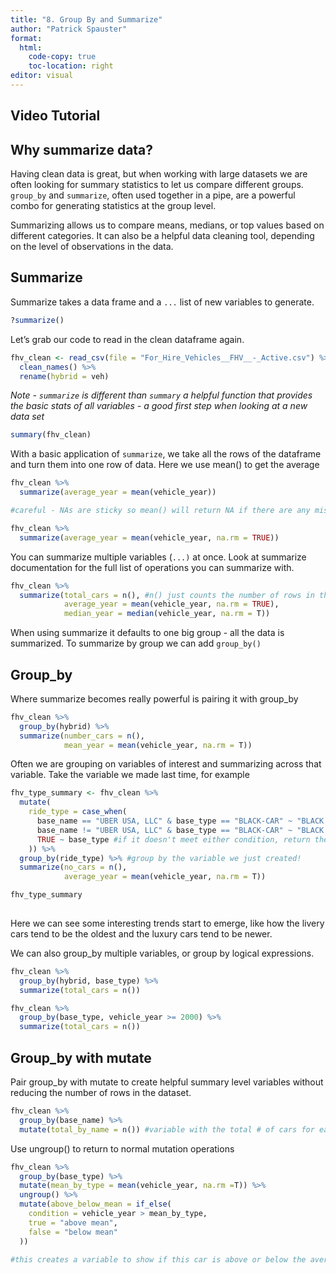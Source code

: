 ```yaml
---
title: "8. Group By and Summarize"
author: "Patrick Spauster"
format:
  html:
    code-copy: true
    toc-location: right
editor: visual
---
```


## Video Tutorial

```{=html}
```
## Why summarize data?

Having clean data is great, but when working with large datasets we are often looking for summary statistics to let us compare different groups. `group_by` and `summarize`, often used together in a pipe, are a powerful combo for generating statistics at the group level.

Summarizing allows us to compare means, medians, or top values based on different categories. It can also be a helpful data cleaning tool, depending on the level of observations in the data.

## Summarize

Summarize takes a data frame and a `...` list of new variables to generate.

```r
?summarize()
```

Let's grab our code to read in the clean dataframe again.

```r
fhv_clean <- read_csv(file = "For_Hire_Vehicles__FHV__-_Active.csv") %>% 
  clean_names() %>% 
  rename(hybrid = veh)
```

*Note - `summarize` is different than `summary` a helpful function that provides the basic stats of all variables* *- a good first step when looking at a new data set*

```r
summary(fhv_clean)
```

With a basic application of `summarize`, we take all the rows of the dataframe and turn them into one row of data. Here we use mean() to get the average

```r
fhv_clean %>% 
  summarize(average_year = mean(vehicle_year))

#careful - NAs are sticky so mean() will return NA if there are any missing values. Use na.rm = T to exclude missing in calculating the average

fhv_clean %>% 
  summarize(average_year = mean(vehicle_year, na.rm = TRUE))
```

You can summarize multiple variables (`...)` at once. Look at summarize documentation for the full list of operations you can summarize with.

```r
fhv_clean %>% 
  summarize(total_cars = n(), #n() just counts the number of rows in the group
            average_year = mean(vehicle_year, na.rm = TRUE),
            median_year = median(vehicle_year, na.rm = T))
```

When using summarize it defaults to one big group - all the data is summarized. To summarize by group we can add `group_by()`

## Group_by

Where summarize becomes really powerful is pairing it with group_by

```r
fhv_clean %>% 
  group_by(hybrid) %>% 
  summarize(number_cars = n(),
            mean_year = mean(vehicle_year, na.rm = T))
```

Often we are grouping on variables of interest and summarizing across that variable. Take the variable we made last time, for example

```r
fhv_type_summary <- fhv_clean %>% 
  mutate(
    ride_type = case_when(
      base_name == "UBER USA, LLC" & base_type == "BLACK-CAR" ~ "BLACK CAR RIDESHARE",
      base_name != "UBER USA, LLC" & base_type == "BLACK-CAR" ~ "BLACK CAR NON-RIDESHARE",
      TRUE ~ base_type #if it doesn't meet either condition, return the base_type
    )) %>% 
  group_by(ride_type) %>% #group by the variable we just created!
  summarize(no_cars = n(),
            average_year = mean(vehicle_year, na.rm = T))

fhv_type_summary
  
```

Here we can see some interesting trends start to emerge, like how the livery cars tend to be the oldest and the luxury cars tend to be newer.

We can also group_by multiple variables, or group by logical expressions.

```r
fhv_clean %>% 
  group_by(hybrid, base_type) %>% 
  summarize(total_cars = n())

fhv_clean %>% 
  group_by(base_type, vehicle_year >= 2000) %>% 
  summarize(total_cars = n())
```

## Group_by with mutate

Pair group_by with mutate to create helpful summary level variables without reducing the number of rows in the dataset.

```r
fhv_clean %>% 
  group_by(base_name) %>% 
  mutate(total_by_name = n()) #variable with the total # of cars for each company name
```

Use ungroup() to return to normal mutation operations

```r
fhv_clean %>% 
  group_by(base_type) %>% 
  mutate(mean_by_type = mean(vehicle_year, na.rm =T)) %>% 
  ungroup() %>% 
  mutate(above_below_mean = if_else(
    condition = vehicle_year > mean_by_type,
    true = "above mean",
    false = "below mean"
  ))

#this creates a variable to show if this car is above or below the average year for the group
```
